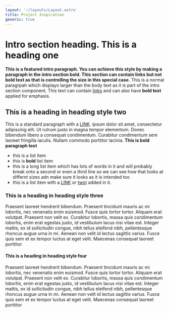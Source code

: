 ```yaml
---
layout: '~/layouts/Layout.astro'
title: Project Inspiration
generic: true
---
```



<PageIntro>

# Intro section heading. This is a heading one 

**This is a featured intro paragraph. You can achieve this style by making a paragraph in the intro section bold. This section can contain links but not bold text as that is controlling the size in this special case.**
This is a normal paragrpah which displays larger than the body text as it is part of the intro section component. This text can contain [links](http://www.qutip.org/) and can also have **bold text** applied for emphasis.

</PageIntro>

## This is a heading in heading style two

This is a standard paragraph with a [LINK](https://www.google.com). ipsum dolor sit amet, consectetur adipiscing elit. Ut rutrum justo in magna tempor elementum. Donec bibendum libero a consequat condimentum. Curabitur condimentum sem laoreet fringilla iaculis. Nullam commodo porttitor lacinia. **This is bold paragraph text**

- this is a list item
- this is **bold** list item
- this is a long list item which has lots of words in it and will probably break onto a second or even a third line so we can see how that looks at differnt sizes adn make sure it looks as it is intended too
- this is a list item with a [LINK](https://www.google.com) or [two)](https://www.google.com) added in it. 

### This is a heading in heading style three

Praesent laoreet hendrerit bibendum. Praesent tincidunt mauris ac mi lobortis, nec venenatis enim euismod. Fusce quis tortor tortor. Aliquam erat volutpat. Praesent non velit ex. Curabitur lobortis, massa quis condimentum lobortis, enim erat egestas justo, id vestibulum lacus nisi vitae est. Integer mattis, ex id sollicitudin congue, nibh tellus eleifend nibh, pellentesque rhoncus augue urna in mi. Aenean non velit id lectus sagittis varius. Fusce quis sem et ex tempor luctus at eget velit. Maecenas consequat laoreet porttitor

#### This is a heading in heading style four

Praesent laoreet hendrerit bibendum. Praesent tincidunt mauris ac mi lobortis, nec venenatis enim euismod. Fusce quis tortor tortor. Aliquam erat volutpat. Praesent non velit ex. Curabitur lobortis, massa quis condimentum lobortis, enim erat egestas justo, id vestibulum lacus nisi vitae est. Integer mattis, ex id sollicitudin congue, nibh tellus eleifend nibh, pellentesque rhoncus augue urna in mi. Aenean non velit id lectus sagittis varius. Fusce quis sem et ex tempor luctus at eget velit. Maecenas consequat laoreet porttitor
